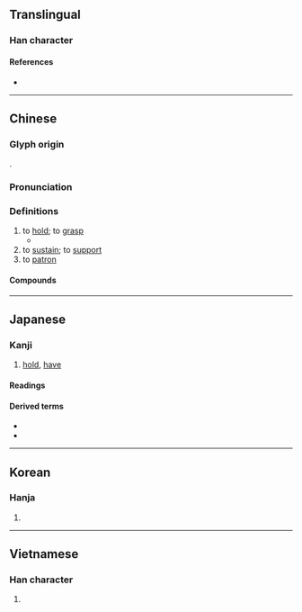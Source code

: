 {{character info/new}}
==Translingual==
{{stroke order|strokes=9}}

===Han character===
{{Han char|rn=64|rad=手|as=06|sn=9|four=54041|canj=QGDI|ids=⿰扌寺}}

====References====
* {{Han ref|kx=0429.050|dkj=12019|dj=0778.020|hdz=31866.020|uh=6301|ud=25345|bh=ABF9|bd=44025}}

----

==Chinese==
{{zh-forms}}

===Glyph origin===
{{Han etym}}
{{Han compound|手|寺|c1=s|c2=p|ls=psc}}.

===Pronunciation===
{{zh-pron
|m=chí
|c=ci4
|h=pfs=
|md=
|mn=tî/chhî
|mn-t=ti5
|w=
|mc=y
|oc=y
|cat=v
}}

===Definitions===
{{zh-hanzi}}

# to [[hold]]; to [[grasp]]
#* {{zh-x|婦人 當{dàng} 頂 為{wéi} 高髻，以 金 銀 真珠 為{wéi} 飾，著[着]{zhuó} 青 婆羅 裙，又 披 羅緞，行 必 持 扇。|Married women wear high topknot decorated with jewellery of gold, silver and pearl, blue-green skirts of ''polo'' satin, as well as grosgrain drapes. They always '''hold''' fans when walking.|CL|ref={{RQ:Manshu|10|The country of Biāo (驃國)|2}}}}
# to [[sustain]]; to [[support]]
# to [[patron]]

====Compounds====
{{zh-der|主持|主持人|交持|人持各見|以一持萬|住持|作持戒|保持|修持|倒持干戈|倒持泰阿|僵持|僵持不下|凌持|力持|加持|劫持|匡持|各持己見|啜持|四個堅持|土壤保持|堅持|堅持不懈|堅持到底|太阿倒持|奉持|如持左券|扶危持顛|扶急持傾|扶持|扶顛持危|把持|把持不住|把持不定|把素持齋|抱持|持久|持久之計|持久戰|持之以恆|持之有故|持人長短|持兩端|持刀動杖|持刀弄棒|持勝|持危扶顛|持家|持左券|持平|持平之論|持循|持戒|持戟|持旺|持更|持服|持橐簪筆|持正|持正不撓|持正不阿|持法|持滿|持滿戒盈|持牢|持球|持用|持疑不決|持盈|持盈保泰|持盈守成|持盈守虛|持祿|持祿保位|持祿取容|持祿固寵|持祿養交|持祿養身|持筆|持節|持籌握算|持續|持螯|持蠡測海|持行|持衡|持衡擁璇|持論|持謝|持身|持重|持阻|持養|持齋|持齋受戒|持齋把素|振裘持領|挾持|控持|撐持|撐持門戶|操持|擐甲持戈|攜持|支持|料持|曠日持久|止持戒|水土保持|泰阿倒持|爭持|爭持不下|獨力難持|獨持異議|畢卓持螯|相持|相持不下|矜持|禁持|秉持|維持|老成持重|脅持|自持|行持|護持|遇物持平|鋪持}}

----

==Japanese==

===Kanji===
{{ja-kanji|grade=3|rs=手06}}

# [[hold]], [[have]]

====Readings====
{{ja-readings
|goon=じ<ぢ
|kanon=ち
|kun=も-つ
}}

====Derived terms====
* {{ja-r|持つ|もつ}}
* {{ja-r|持ち|もち}}

----

==Korean==

===Hanja===
{{ko-hanja|hangeul=지}}

# {{defn|lang=ko|sort=手06}}

----

==Vietnamese==

===Han character===
{{vi-hantu|[[trì]], [[chày]], [[chiì]], [[ghiì]], [[giầy]], [[trầy]], [[chì]], [[ghì]], [[nghỉ]], [[trờ]]|rs=手06}}

# {{defn|lang=vi|sort=手06}}
